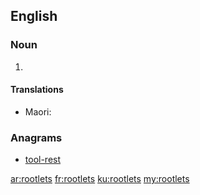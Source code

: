 ==English==

===Noun===
{{head|en|noun plural form}}

# {{plural of|rootlet|lang=en}}

====Translations====
{{trans-top|}}
* Maori: {{t|mi|wekeweke}}
{{trans-bottom}}

===Anagrams===
* [[tool-rest#English|tool-rest]]

[[ar:rootlets]]
[[fr:rootlets]]
[[ku:rootlets]]
[[my:rootlets]]